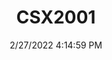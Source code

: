 ---
width: 1333
height: 2000
title: CSX2001
description: The first production Cobra
date: 2/27/2022 4:14:59 PM
cameraMake: Sony
cameraModel: ILCE-7M3
lens: FE 35mm F1.4 GM
settingsfStop: f/1.4
settingsISO: ISO 160
settingsShutter: 1/40
settingsFocalLength: 35 mm
---